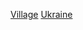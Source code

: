 {{Commons cat|Villages in Ukraine}}
{{Container category}}
{{細分}}
{{Category explanation|烏克蘭村落}}

[[Category:烏克蘭聚居地|Village]]
[[Category:各國村落|Ukraine]]